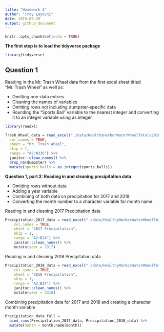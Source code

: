 ```yaml
---
title: "Homework 2"
author: "Troy Layouni"
date: 2019-09-20
output: github_document
---
```


```r
knitr::opts_chunk$set(echo = TRUE)
```


**The first step is to load the tidyverse package**

```r
library(tidyverse) 
```

## Question 1

Reading in the Mr. Trash Wheel data from the first excel sheet titled "Mr. Trash Wheel" as well as:

  * Omitting non-data entries 
  * Cleaning the names of variables
  * Omitting rows not including dumpster-specific data
  * Rounding the "Sports Ball" variable to the nearest integer and converting it to an integer variable using as.integer

```r
library(readxl)

Trash_Wheel_data = read_excel("./data/HealthyHarborWaterWheelTotals2018-7-28.xlsx",
  col_names = TRUE, 
  sheet = "Mr. Trash Wheel", 
  skip = 1, 
  range = "A2:N336") %>% 
  janitor::clean_names() %>%
  drop_na(dumpster) %>% 
  mutate(sports_balls = as.integer(sports_balls))
```

**Question 1, part 2: Reading in and cleaning precipitation data**

  * Omitting rows without data
  * Adding a year variable
  * Combining of both data on precipitation for 2017 and 2018
  * Converting the month number to a character variable for month name

Reading in and cleaning 2017 Precipitation data
```r
Precipitation_2017_data = read_excel("./data/HealthyHarborWaterWheelTotals2018-7-28.xlsx",
    col_names = TRUE,
    sheet = "2017 Precipitation",
    skip = 1,
    range = "A2:B14") %>% 
    janitor::clean_names() %>%
    mutate(year = 2017) 
```

Reading in and cleaning 2018 Precipitation data
```r
Precipitation_2018_data = read_excel("./data/HealthyHarborWaterWheelTotals2018-7-28.xlsx",
    col_names = TRUE,
    sheet = "2018 Precipitation",
    skip = 1,
    range = "A2:B14") %>% 
    janitor::clean_names() %>%
    mutate(year = 2018)    
```

Combining precipitation data for 2017 and 2018 and creating a character month variable 
```r
Precipitation_data_full =
  bind_rows(Precipitation_2017_data, Precipitation_2018_data) %>% 
  mutate(month = month.name[month])
```








